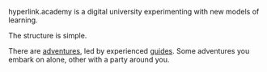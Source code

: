 hyperlink.academy is a digital university experimenting with new models of
learning.

The structure is simple. 

There are [adventures](/adventures), led by experienced [guides](/guides). Some
adventures you embark on alone, other with a party around you.
